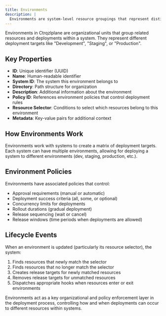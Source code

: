 ```yaml
---
title: Environments
description: |
  Environments are system-level resource groupings that represent distinct deployment stages (like dev, staging, production) and control how software progresses through your infrastructure.
---
```


Environments in Ctrqzlplane are organizational units that group related resources
and deployments within a system. They represent different deployment targets
like "Development", "Staging", or "Production".

## Key Properties

- **ID**: Unique identifier (UUID)
- **Name**: Human-readable identifier
- **System ID**: The system this environment belongs to
- **Directory**: Path structure for organization
- **Description**: Additional information about the environment
- **Policy ID**: References environment policies that control deployment rules
- **Resource Selector**: Conditions to select which resources belong to this environment
- **Metadata**: Key-value pairs for additional context

## How Environments Work

Environments work with systems to create a matrix of deployment targets. Each
system can have multiple environments, allowing for deploying a system to
different environments (dev, staging, production, etc.).

## Environment Policies

Environments have associated policies that control:

- Approval requirements (manual or automatic)
- Deployment success criteria (all, some, or optional)
- Concurrency limits for deployments
- Rollout durations (gradual deployment)
- Release sequencing (wait or cancel)
- Release windows (time periods when deployments are allowed)

## Lifecycle Events

When an environment is updated (particularly its resource selector), the system:

1. Finds resources that newly match the selector
2. Finds resources that no longer match the selector
3. Creates release targets for newly matched resources
4. Removes release targets for unmatched resources
5. Dispatches appropriate hooks when resources enter or exit environments

Environments act as a key organizational and policy enforcement layer in the
deployment process, controlling how and when deployments can occur to different
resources within systems.
